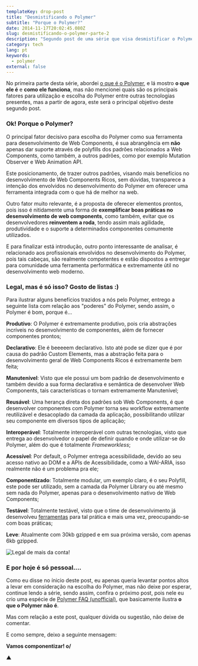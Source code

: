 ```yaml
---
templateKey: drop-post
title: "Desmistificando o Polymer"
subtitle: "Porque o Polymer?"
date: 2014-11-17T20:02:45.080Z
slug: desmistificando-o-polymer-parte-2
description: "Segundo post de uma série que visa desmistificar o Polymer."
category: tech
lang: pt
keywords:
  - polymer
external: false
---
```


No primeira parte desta série, abordei [o que é o Polymer](https://betomuniz.com/blog/desmistificando-o-polymer-parte-1/), e lá mostro **o que ele é** e **como ele funciona**, mas não mencionei quais são os principais fatores para utilização e escolha do Polymer entre outras tecnologias presentes, mas a partir de agora, este será o principal objetivo deste segundo post.

### Ok! Porque o Polymer?

O principal fator decisivo para escolha do Polymer como sua ferramenta para desenvolvimento de Web Components, é sua abrangência em **não** apenas dar suporte através de polyfills dos padrões relacionados a Web Components, como também, a outros padrões, como por exemplo Mutation Observer e Web Animation API.

Este posicionamento, de trazer outros padrões, visando mais benefícios no desenvolvimento de Web Components Ricos, sem dúvidas, transparece a intenção dos envolvidos no desenvolvimento do Polymer em oferecer uma ferramenta integrada com o que há de melhor na web.

Outro fator muito relevante, é a proposta de oferecer elementos prontos, pois isso é nitidamente uma forma de **exemplificar boas práticas no desenvolvimento de web components**, como também, evitar que os desenvolvedores **reinventem a roda**, tendo assim mais agilidade, produtividade e o suporte a determinados componentes comumente utilizados.

E para finalizar está introdução, outro ponto interessante de analisar, é relacionado aos profissionais envolvidos no desenvolvimento do Polymer, pois tais cabeças, são realmente competentes e estão dispostos a entregar para comunidade uma ferramenta performática e extremamente útil no desenvolvimento web moderno.

### Legal, mas é só isso? Gosto de listas :)

Para ilustrar alguns benefícios trazidos a nós pelo Polymer, entrego a seguinte lista com relação aos "poderes" do Polymer, sendo assim, o Polymer é bom, porque é...

**Produtivo**: O Polymer é extremamente produtivo, pois cria abstrações incríveis no desenvolvimento de componentes, além de fornecer componentes prontos;

**Declarativo**: Ele é beeeeem declarativo. Isto até pode se dizer que é por causa do padrão Custom Elements, mas a abstração feita para o desenvolvimento geral de Web Components Ricos é extremamente bem feita;

**Manutenível**: Visto que ele possui um bom padrão de desenvolvimento e também devido a sua forma declarativa e semântica de desenvolver Web Components, tais características o tornam extremamente Manutenível;

**Reusável**: Uma herança direta dos padrões sob Web Components, é que desenvolver componentes com Polymer torna seu workflow extremamente reutilizável e desacoplado da camada da aplicação, possibilitando utilizar seu componente em diversos tipos de aplicação;

**Interoperável**: Totalmente interoperável com outras tecnologias, visto que entrega ao desenvolvedor o papel de definir quando e onde utilizar-se do Polymer, além do que é totalmente _Frameworkless_;

**Acessível**: Por default, o Polymer entrega acessibilidade, devido ao seu acesso nativo ao DOM e a APIs de Acessibilidade, como a WAI-ARIA, isso realmente não é um problema pra ele;

**Componentizado**: Totalmente modular, um exemplo claro, é o seu Polyfill, este pode ser utilizado, sem a camada da Polymer Library ou até mesmo sem nada do Polymer, apenas para o desenvolvimento nativo de Web Components;

**Testável**: Totalmente testável, visto que o time de desenvolvimento já desenvolveu [ferramentas](https://github.com/Polymer/web-component-tester) para tal prática e mais uma vez, preocupando-se com boas práticas;

**Leve**: Atualmente com 30kb gzipped e em sua próxima versão, com apenas 6kb gzipped.

![Legal de mais da conta!](https://cldup.com/64w5k6CfKm.gif)

### E por hoje é só pessoal....

Como eu disse no ínicio deste post, eu apenas queria levantar pontos altos a levar em consideração na escolha do Polymer, mas não deixe por esperar, continue lendo a série, sendo assim, confira o próximo post, pois nele eu crio uma espécie de [Polymer FAQ (unofficial)](https://betomuniz.com/blog/desmistificando-o-polymer-parte-3/), que basicamente ilustra **o que o Polymer não é**.

Mas com relação a este post, qualquer dúvida ou sugestão, não deixe de comentar.

E como sempre, deixo a seguinte mensagem:

**Vamos componentizar! o/**

▲
